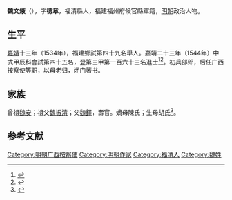 {{明清人物信息框
| 姓名 = 魏文焲
| 原名 =
| 圖片名稱= 
| 圖片大小 =
| 圖片說明 = 
| 最高職務 =
| 國家 = 大明 
| 爵位 =
| 籍貫 = 福清縣人
| 族裔 = 
| 字號 = 
| 諡號 =
| 出生日期 = 生年不詳
| 出生地點 = <!---福清縣人--->
| 逝世日期 = 卒年不詳 
| 逝世地點 =
| 墓葬 =
| 配偶 = 
| 親屬 = 
| 出身 =
* 嘉靖二十三年甲辰科同進士出身
| 經歷 =
| 著作 =  
}}
'''魏文焲'''（{{bd|？||？|catIdx=}}），字'''德章'''，福清縣人，福建福州府候官縣軍籍，[[明朝|明朝]]政治人物。

== 生平 ==
[[嘉靖|嘉靖]]十三年（1534年），福建鄉試第四十九名舉人。嘉靖二十三年（1544年）中式甲辰科會試第四十五名，登第三甲第一百六十三名進士<ref>{{Cite book|title=《皇明贡举考》卷五|author=[[张朝瑞|张朝瑞]]|publisher=《续修四库全书》史部第828册|year=|isbn=|location=|pages=}}</ref><ref>{{Cite book|title=贡举志五种 上|author=鲁小俊，江俊伟著|publisher=武汉大学出版社|year=2009|isbn=978-7-307-07043-1|location=武汉|pages=}}</ref>。初兵部郎，后任广西按察使等职，以母老归，闭门著书。

== 家族 ==
曾祖[[魏安|魏安]]；祖父[[魏振清|魏振清]]；父[[魏鐸|魏鐸]]，壽官。嫡母陳氏；生母胡氏<ref>{{Cite book|title=天一阁藏明代科举录选刊 登科录 点校本|author=龚延明主编|publisher=宁波出版社|year=2016|isbn=978-7-5526-2320-8|location=宁波|pages=|quote=《天一閣藏明代科舉錄選刊.登科錄》之《嘉靖二十三年甲辰科進士登科錄》}}</ref>。

==参考文献==
{{reflist}}

{{嘉靖二十三年甲辰科殿試金榜}}

{{DEFAULTSORT:}}
[[Category:明朝广西按察使|Category:明朝广西按察使]]
[[Category:明朝作家|Category:明朝作家]]
[[Category:福清人|Category:福清人]]
[[Category:魏姓|Category:魏姓]]